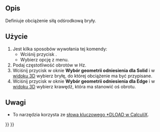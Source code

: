 <languages/>

{{Docnav
|[[FEM_ConstraintPressure/pl|Obciążenie ciśnieniem]]
|[[FEM_ConstraintSelfWeight/pl|Obciążenie grawitacją]]
|[[FEM_Workbench/pl|MES]]
|IconL=FEM_ConstraintPressure.svg
|IconR=FEM_ConstraintSelfWeight.svg
|IconC=Workbench_FEM.svg
}}

{{GuiCommandContainer|
{{GuiCommand/pl
|Name=FEM ConstraintCentrif
|Name/pl=MES: Obciążenie siłą odśrodkową
|MenuLocation=Model → Warunki brzegowe i obciążenia mechaniczne → Obciążenie siłą odśrodkową
|Workbenches=[[FEM_Workbench/pl|MES]]
|Shortcut=
|Version=0.20
|SeeAlso=
}}
{{GuiCommandFemInfo/pl
|Solvers=CalculiX
}}
}}

<span id="Description"></span>
==Opis==

Definiuje obciążenie siłą odśrodkową bryły.

<span id="Usage"></span>
==Użycie==

# Jest kilka sposobów wywołania tej komendy:
#* Wciśnij przycisk {{Button|[[Image:FEM_ConstraintCentrif.svg|16px]] [[FEM_ConstraintCentrif/pl|Obciążenie siłą odśrodkową]]}}.
#* Wybierz opcję {{MenuCommand|Model → Warunki brzegowe i obciążenia mechaniczne → [[Image:FEM_ConstraintCentrif.svg|16px]] Obciążenie siłą odśrodkową}} z menu.
# Podaj częstotliwość obrotów w Hz.
# Wciśnij przycisk {{Button|Dodaj}} w oknie '''Wybór geometrii odniesienia dla Solid''' i w [[3D_view|widoku 3D]] wybierz bryłę, do której obciążenie ma być przypisane.
# Wciśnij przycisk {{Button|Dodaj}} w oknie '''Wybór geometrii odniesienia dla Edge''' i w [[3D_view|widoku 3D]] wybierz krawędź, która ma stanowić oś obrotu.

<span id="Notes"></span>
==Uwagi==

* To narzędzia korzysta ze [https://web.mit.edu/calculix_v2.7/CalculiX/ccx_2.7/doc/ccx/node190.html słowa kluczowego *DLOAD w CalculiX].


{{Docnav
|[[FEM_ConstraintPressure/pl|Obciążenie ciśnieniem]]
|[[FEM_ConstraintSelfWeight/pl|Obciążenie grawitacją]]
|[[FEM_Workbench/pl|MES]]
|IconL=FEM_ConstraintPressure.svg
|IconR=FEM_ConstraintSelfWeight.svg
|IconC=Workbench_FEM.svg
}}

{{FEM_Tools_navi{{#translation:}}}}
{{Userdocnavi{{#translation:}}}}